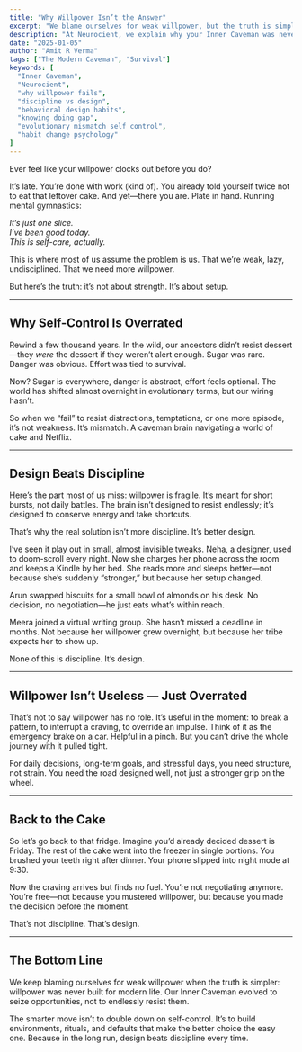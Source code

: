 ```yaml
---
title: "Why Willpower Isn’t the Answer"
excerpt: "We blame ourselves for weak willpower, but the truth is simpler: our brains weren’t built for endless resistance. The smarter path is design, not discipline."
description: "At Neurocient, we explain why your Inner Caveman was never wired for constant self-control. Willpower fails not from weakness but from mismatch—and smarter design beats daily discipline."
date: "2025-01-05"
author: "Amit R Verma"
tags: ["The Modern Caveman", "Survival"]
keywords: [
  "Inner Caveman",
  "Neurocient",
  "why willpower fails",
  "discipline vs design",
  "behavioral design habits",
  "knowing doing gap",
  "evolutionary mismatch self control",
  "habit change psychology"
]
---
```


Ever feel like your willpower clocks out before you do?  

It’s late. You’re done with work (kind of). You already told yourself twice not to eat that leftover cake. And yet—there you are. Plate in hand. Running mental gymnastics:  

*It’s just one slice.*  
*I’ve been good today.*  
*This is self-care, actually.*  

This is where most of us assume the problem is us. That we’re weak, lazy, undisciplined. That we need more willpower.  

But here’s the truth: it’s not about strength. It’s about setup.  

---

## Why Self-Control Is Overrated  

Rewind a few thousand years. In the wild, our ancestors didn’t resist dessert—they *were* the dessert if they weren’t alert enough. Sugar was rare. Danger was obvious. Effort was tied to survival.  

Now? Sugar is everywhere, danger is abstract, effort feels optional. The world has shifted almost overnight in evolutionary terms, but our wiring hasn’t.  

So when we “fail” to resist distractions, temptations, or one more episode, it’s not weakness. It’s mismatch. A caveman brain navigating a world of cake and Netflix.  

---
<CavemanSpot
  prompt="Think of the last time you beat yourself up for lacking willpower. Was it really weakness—or just your brain tiring of nonstop resistance?"
  mode="inline"
/>
---

## Design Beats Discipline  

Here’s the part most of us miss: willpower is fragile. It’s meant for short bursts, not daily battles. The brain isn’t designed to resist endlessly; it’s designed to conserve energy and take shortcuts.  

That’s why the real solution isn’t more discipline. It’s better design.  

I’ve seen it play out in small, almost invisible tweaks. Neha, a designer, used to doom-scroll every night. Now she charges her phone across the room and keeps a Kindle by her bed. She reads more and sleeps better—not because she’s suddenly “stronger,” but because her setup changed.  

Arun swapped biscuits for a small bowl of almonds on his desk. No decision, no negotiation—he just eats what’s within reach.  

Meera joined a virtual writing group. She hasn’t missed a deadline in months. Not because her willpower grew overnight, but because her tribe expects her to show up.  

None of this is discipline. It’s design.  

---

## Willpower Isn’t Useless — Just Overrated  

That’s not to say willpower has no role. It’s useful in the moment: to break a pattern, to interrupt a craving, to override an impulse. Think of it as the emergency brake on a car. Helpful in a pinch. But you can’t drive the whole journey with it pulled tight.  

For daily decisions, long-term goals, and stressful days, you need structure, not strain. You need the road designed well, not just a stronger grip on the wheel.  

---

## Back to the Cake  

So let’s go back to that fridge. Imagine you’d already decided dessert is Friday. The rest of the cake went into the freezer in single portions. You brushed your teeth right after dinner. Your phone slipped into night mode at 9:30.  

Now the craving arrives but finds no fuel. You’re not negotiating anymore. You’re free—not because you mustered willpower, but because you made the decision before the moment.  

That’s not discipline. That’s design.  

---

## The Bottom Line  

We keep blaming ourselves for weak willpower when the truth is simpler: willpower was never built for modern life. Our Inner Caveman evolved to seize opportunities, not to endlessly resist them.  

The smarter move isn’t to double down on self-control. It’s to build environments, rituals, and defaults that make the better choice the easy one. Because in the long run, design beats discipline every time.  
